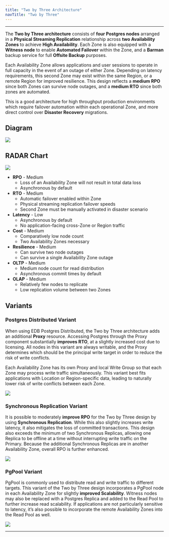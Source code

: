 ```yaml
---
title: "Two by Three Architecture"
navTitle: "Two by Three"
---
```


<div id="two_by_three_overview" class="registered_link"></div>

---

The **Two by Three architecture** consists of **four Postgres nodes** arranged in a **Physical Streaming Replication** relationship across **two Availability Zones** to achieve **High Availability**. Each Zone is also equipped with a **Witness node** to enable **Automated Failover** within the Zone, and a **Barman** backup service for full **Offsite Backup** purposes.

Each Availability Zone allows applications and user sessions to operate in full capacity in the event of an outage of either Zone. Depending on latency requirements, this second Zone may exist within the same Region, or a remote Region for improved resilience. This design reflects a **medium RPO** since both Zones can survive node outages, and a **medium RTO** since both zones are automated.

This is a good architecture for high throughput production environments which require failover automation within each operational Zone, and more direct control over **Disaster Recovery** migrations.

## Diagram

![](images/2x3.png)

## RADAR Chart

![](images/2x3-radar.png)

* **RPO** - Medium
  - Loss of an Availability Zone will not result in total data loss
  - Asynchronous by default
* **RTO** - Medium
  - Automatic failover enabled within Zone
  - Physical streaming replication failover speeds
  - Second Zone must be manually activated in disaster scenario
* **Latency** - Low
  - Asynchronous by default
  - No application-facing cross-Zone or Region traffic
* **Cost** - Medium
  - Comparatively low node count
  - Two Availability Zones necessary
* **Resilience** - Medium
  - Can survive two node outages
  - Can survive a single Availability Zone outage
* **OLTP** - Medium
  - Medium node count for read distribution
  - Asynchronous commit times by default
* **OLAP** - Medium
  - Relatively few nodes to replicate
  - Low replication volume between two Zones

## Variants

### Postgres Distributed Variant

When using EDB Postgres Distributed, the Two by Three architecture adds an additional **Proxy** resource. Accessing Postgres through the Proxy component substantially **improves RTO**, at a slightly increased cost due to licensing. All nodes in this variant are always writable, and the Proxy determines which should be the principal write target in order to reduce the risk of write conflicts.

Each Availability Zone has its own Proxy and local Write Group so that each Zone may process write traffic simultaneously. This variant best fits applications with Location or Region-specific data, leading to naturally lower risk of write conflicts between each Zone.

![](images/2x3-pgd.png)

### Synchronous Replication Variant

It is possible to moderately **improve RPO** for the Two by Three design by using **Synchronous Replication**. While this also slightly increases write latency, it also mitigates the loss of committed transactions. This design also exceeds the minimum of two Synchronous Replicas, allowing one Replica to be offline at a time without interrupting write traffic on the Primary. Because the additional Synchronous Replicas are in another Availability Zone, overall RPO is further enhanced.

![](images/2x3-sync.png)

### PgPool Variant

PgPool is commonly used to distribute read and write traffic to different targets. This variant of the Two by Three design incorporates a PgPool node in each Availability Zone for slightly **improved Scalability**. Witness nodes may also be replaced with a Postgres Replica and added to the Read Pool to further increase read scalability. If applications are not particularly sensitive to latency, it’s also possible to incorporate the remote Availability Zones into the Read Pool as well.

![](images/2x3-pool.png)

---

